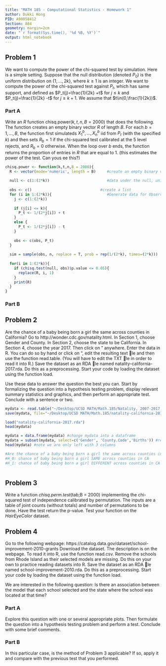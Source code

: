 ```yaml
---
title: "MATH 185 - Computational Statistics - Homework 1"
author: Dukki Hong
PID: A98058412
Section: A04
geometry: margin=2cm
date: "`r format(Sys.time(), '%d %B, %Y')`"
output: html_notebook
---
```

## Problem 1

We want to compute the power of the chi-squared test by simulation. Here is a simple setting. Suppose that the null distribution (denoted $P_0$) is the uniform distribution on $\{1,...,2k\}$, where $k\geq 1$ is an integer. We want to compute the power of the chi-squared test against $P_t$, which has same support, and defined as $P_t(j)=\frac{1}{2k} +t$ for $j\leq k$ and $P_t(j)=\frac{1}{2k} -t$ for $j\geq k+1$. We assume that $t\in(0,\frac{1}{2k})$.

### Part A

Write an $R$ function chisq.power$(k,t,n,B = 2000)$ that does the following. The function creates an empty binary vector $R$ of length $B$. For each $b = 1,...,B$, the function first simulateds $X_1^b,...,X_n^b$ iid from $P_t$ (with the specified $k$) and then sets $R_b = 1$ if the chi-squared test calibrated at the $5%$ level rejects, and $R_b=0$ otherwise. When the loop over $b$ ends, the function returns the proportion of entries in $R$ that are equal to $1$. (this estimates the power of the test. Can yous ee this?)

```r
chisq.power <- function(k,t,n,B = 2000){
  R <- vector(mode='numeric', length = B)     #create an empty binary vector of length B
  
  null <- c(1:(2*k))                          #data under the null, uniformly distributed
  
  obs <- c()                               #create a list
  for (i in 1:(2*k)){                         #Generate data for Observed counts
    j <- c(1:(2*k))
  
    if (j[i] <= k){
      P_t <- 1/(2*j[i]) + t
    }
    else {
      P_t <- 1/(2*j[i]) - t
    }
  
    obs <- c(obs, P_t)
  }
  
  sim = sample(obs, n, replace = T, prob = rep(1/(2*k), times=(2*k))) 
  
  for(i in 1:(2*k)){
    if (chisq.test(null, obs)$p.value <= 0.05){
      replace(R, i, 1)
    }
    print(R)
  }
}
```


### Part B

## Problem 2

Are the chance of a baby being born a girl the same across counties in California? Go
to http://wonder.cdc.gov/natality.html. In Section 1, choose Gender and County. In Section
2, choose the state to be California. In Section 4, choose the year 2017. Then click on \Send"
anywhere. Enter the data in R. You can do so by hand or click on \Export", edit the resulting text
le and then use the function read.table. (You will have to edit the TXT le in order to read it into
R.) Save the dataset as an RDA le named natality-california-2017.rda. Do this as a preprocessing.
Start your code by loading the dataset using the function load.

Use these data to answer the question the best you can. Start by formalizing the question into a hypothesis testing problem, display relevant summary statistics and graphics, and then perform an appropriate test. Conclude with a sentence or two.

```r
mydata <- read.table("~/Desktop/UCSD MATH/Math.185/Natality, 2007-2017.txt", header = TRUE)
save(mydata, file="~/Desktop/UCSD MATH/Math.185/natality-california-2017.rda")

load("natality-california-2017.rda") 
head(mydata)

mydata = data.frame(mydata) #change mydata into a dataframe
mydata = subset(mydata, select=c('Gender', 'County.Code','Births')) #remove unnecessary columns
head(mydata) #note we are only left with 3 columns

#Are the chance of a baby being born a girl the same across counties in California?
#H_0: chance of baby being born a girl SAME across counties in CA
#H_1: chance of baby being born a girl DIFFERENT across counties in CA



```


## Problem 3

Write a function *chisq.perm.test*(tab;B = 2000) implementing the chi-squared test of independence calibrated by permutation. The inputs are a table of joint counts (without totals) and number of permutations to be done. Have the test return the p-value. Test your function on the *HairEyeColor* dataset.

## Problem 4

Go to the following webpage: https://catalog.data.gov/dataset/school-improvement-2010-grants 
Download the dataset. The description is on the webpage. To read it into R, use the function
read.csv. Remove the schools from Rhode Island as their selected models are missing. Do this on your own to practice reading datasets into R. Save the dataset as an RDA le named school-improvement-2010.rda. Do this as a preprocessing. Start your code by loading the dataset using the function load.

We are interested in the following question: Is there an association between the model that each school selected and the state where the school was located at that time?

### Part A

Explore this question with one or several appropriate plots. Then formulate the question into a hypothesis testing problem and perform a test. Conclude with some brief comments.

### Part B

In this particular case, is the method of Problem 3 applicable? If so, apply it and compare with the previous test that you performed.


